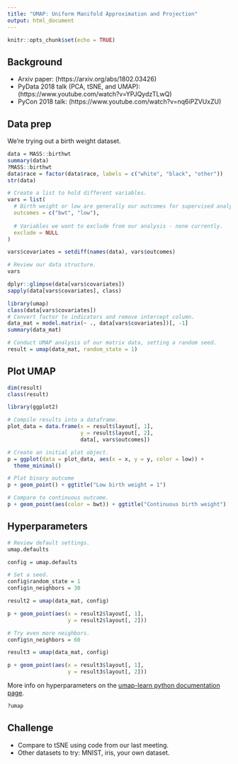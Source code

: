 ```yaml
---
title: "UMAP: Uniform Manifold Approximation and Projection"
output: html_document
---
```


```r
knitr::opts_chunk$set(echo = TRUE)
```

## Background

* Arxiv paper: (https://arxiv.org/abs/1802.03426)
* PyData 2018 talk (PCA, tSNE, and UMAP): (https://www.youtube.com/watch?v=YPJQydzTLwQ)
* PyCon 2018 talk: (https://www.youtube.com/watch?v=nq6iPZVUxZU)

## Data prep

We're trying out a birth weight dataset.

```r
data = MASS::birthwt
summary(data)
?MASS::birthwt
data$race = factor(data$race, labels = c("white", "black", "other"))
str(data)

# Create a list to hold different variables.
vars = list(
  # Birth weight or low are generally our outcomes for supervised analyses.
  outcomes = c("bwt", "low"),
  
  # Variables we want to exclude from our analysis - none currently.
  exclude = NULL
)

vars$covariates = setdiff(names(data), vars$outcomes)

# Review our data structure.
vars

dplyr::glimpse(data[vars$covariates])
sapply(data[vars$covariates], class)
```

```r
library(umap)
class(data[vars$covariates])
# Convert factor to indicators and remove intercept column.
data_mat = model.matrix(~ ., data[vars$covariates])[, -1]
summary(data_mat)

# Conduct UMAP analysis of our matrix data, setting a random seed.
result = umap(data_mat, random_state = 1)
```

## Plot UMAP

```r
dim(result)
class(result)

library(ggplot2)

# Compile results into a dataframe.
plot_data = data.frame(x = result$layout[, 1],
                       y = result$layout[, 2],
                       data[, vars$outcomes])

# Create an initial plot object.
p = ggplot(data = plot_data, aes(x = x, y = y, color = low)) +
  theme_minimal()

# Plot binary outcome
p + geom_point() + ggtitle("Low birth weight = 1")

# Compare to continuous outcome.
p + geom_point(aes(color = bwt)) + ggtitle("Continuous birth weight")
```

## Hyperparameters

```r
# Review default settings.
umap.defaults

config = umap.defaults

# Set a seed.
config$random_state = 1
config$n_neighbors = 30

result2 = umap(data_mat, config)

p + geom_point(aes(x = result2$layout[, 1],
                   y = result2$layout[, 2]))

# Try even more neighbors.
config$n_neighbors = 60

result3 = umap(data_mat, config)

p + geom_point(aes(x = result3$layout[, 1],
                   y = result3$layout[, 2]))
```

More info on hyperparameters on the [umap-learn python documentation page](https://umap-learn.readthedocs.io/en/latest/parameters.html).

```r
?umap
```

## Challenge

* Compare to tSNE using code from our last meeting.
* Other datasets to try: MNIST, iris, your own dataset.



